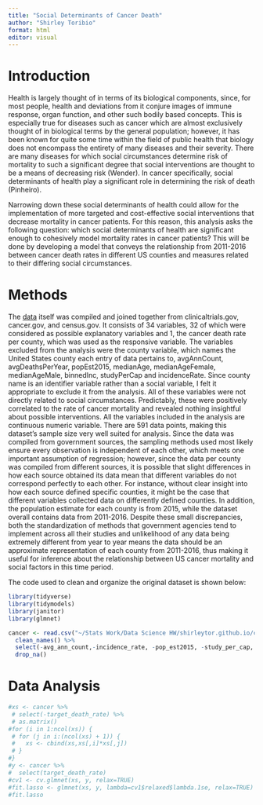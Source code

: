 ```yaml
---
title: "Social Determinants of Cancer Death"
author: "Shirley Toribio"
format: html
editor: visual
---
```


# Introduction

Health is largely thought of in terms of its biological components, since, for most people, health and deviations from it conjure images of immune response, organ function, and other such bodily based concepts. This is especially true for diseases such as cancer which are almost exclusively thought of in biological terms by the general population; however, it has been known for quite some time within the field of public health that biology does not encompass the entirety of many diseases and their severity. There are many diseases for which social circumstances determine risk of mortality to such a significant degree that social interventions are thought to be a means of decreasing risk (Wender). In cancer specifically, social determinants of health play a significant role in determining the risk of death (Pinheiro). 

Narrowing down these social determinants of health could allow for the implementation of more targeted and cost-effective social interventions that decrease mortality in cancer patients. For this reason, this analysis asks the following question: which social determinants of health are significant enough to cohesively model mortality rates in cancer patients? This will be done by developing a model that conveys the relationship from 2011-2016 between cancer death rates in different US counties and measures related to their differing social circumstances.

# Methods

The [data](https://www.kaggle.com/datasets/varunraskar/cancer-regression) itself was compiled and joined together from clinicaltrials.gov, cancer.gov, and census.gov. It consists of 34 variables, 32 of which were considered as possible explanatory variables and 1, the cancer death rate per county, which was used as the responsive variable. The variables excluded from the analysis were the county variable, which names the United States county each entry of data pertains to, avgAnnCount, avgDeathsPerYear, popEst2015, medianAge, medianAgeFemale, medianAgeMale, binnedInc, studyPerCap and incidenceRate. Since county name is an identifier variable rather than a social variable, I felt it appropriate to exclude it from the analysis. All of these variables were not directly related to social circumstances. Predictably, these were positively correlated to the rate of cancer mortality and revealed nothing insightful about possible interventions. All the variables included in the analysis are continuous numeric variable. There are 591 data points, making this dataset’s sample size very well suited for analysis. Since the data was compiled from government sources, the sampling methods used most likely ensure every observation is independent of each other, which meets one important assumption of regression; however, since the data per county was compiled from different sources, it is possible that slight differences in how each source obtained its data mean that different variables do not correspond perfectly to each other. For instance, without clear insight into how each source defined specific counties, it might be the case that different variables collected data on differently defined counties. In addition, the population estimate for each county is from 2015, while the dataset overall contains data from 2011-2016. Despite these small discrepancies, both the standardization of methods that government agencies tend to implement across all their studies and unlikelihood of any data being extremely different from year to year means the data should be an approximate representation of each county from 2011-2016, thus making it useful for inference about the relationship between US cancer mortality and social factors in this time period.

The code used to clean and organize the original dataset is shown below:

```r
library(tidyverse)
library(tidymodels)
library(janitor)
library(glmnet)
```

```r
cancer <- read.csv("~/Stats Work/Data Science HW/shirleytor.github.io/cancer_reg.csv") %>%
  clean_names() %>%
  select(-avg_ann_count,-incidence_rate, -pop_est2015, -study_per_cap, -binned_inc, -median_age, -avg_deaths_per_year, -median_age_male, -median_age_female, -geography) %>%
  drop_na()

```

# Data Analysis

```r
#xs <- cancer %>%
 # select(-target_death_rate) %>%
 # as.matrix()
#for (i in 1:ncol(xs)) {
 # for (j in i:(ncol(xs) + 1)) {
 #   xs <- cbind(xs,xs[,i]*xs[,j])
 # }
#}
#y <- cancer %>%
#  select(target_death_rate)
#cv1 <- cv.glmnet(xs, y, relax=TRUE)
#fit.lasso <- glmnet(xs, y, lambda=cv1$relaxed$lambda.1se, relax=TRUE)
#fit.lasso
```
